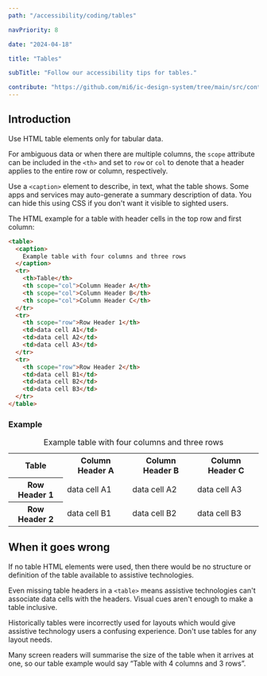 ```yaml
---
path: "/accessibility/coding/tables"

navPriority: 8

date: "2024-04-18"

title: "Tables"

subTitle: "Follow our accessibility tips for tables."

contribute: "https://github.com/mi6/ic-design-system/tree/main/src/content/structured/accessibility/coding/tables.mdx"
---
```


## Introduction

Use HTML table elements only for tabular data.

For ambiguous data or when there are multiple columns, the `scope` attribute can be included in the `<th>` and set to `row` or `col` to denote that a header applies to the entire row or column, respectively.

Use a `<caption>` element to describe, in text, what the table shows. Some apps and services may auto-generate a summary description of data. You can hide this using CSS if you don't want it visible to sighted users.

The HTML example for a table with header cells in the top row and first column:

```html
<table>
  <caption>
    Example table with four columns and three rows
  </caption>
  <tr>
    <th>Table</th>
    <th scope="col">Column Header A</th>
    <th scope="col">Column Header B</th>
    <th scope="col">Column Header C</th>
  </tr>
  <tr>
    <th scope="row">Row Header 1</th>
    <td>data cell A1</td>
    <td>data cell A2</td>
    <td>data cell A3</td>
  </tr>
  <tr>
    <th scope="row">Row Header 2</th>
    <td>data cell B1</td>
    <td>data cell B2</td>
    <td>data cell B3</td>
  </tr>
</table>
```

### Example

<table>
  <caption>Example table with four columns and three rows</caption>
  <tr>
    <th>Table</th>
    <th scope="col">Column Header A</th>
    <th scope="col">Column Header B</th>
    <th scope="col">Column Header C</th>
  </tr>
  <tr>
    <th scope="row">Row Header 1</th>
    <td>data cell A1</td>
    <td>data cell A2</td>
    <td>data cell A3</td>
  </tr>
  <tr>
    <th scope="row">Row Header 2</th>
    <td>data cell B1</td>
    <td>data cell B2</td>
    <td>data cell B3</td>
  </tr>
</table>

## When it goes wrong

If no table HTML elements were used, then there would be no structure or definition of the table available to assistive technologies.

Even missing table headers in a `<table>` means assistive technologies can't associate data cells with the headers. Visual cues aren't enough to make a table inclusive.

Historically tables were incorrectly used for layouts which would give assistive technology users a confusing experience. Don't use tables for any layout needs.

Many screen readers will summarise the size of the table when it arrives at one, so our table example would say “Table with 4 columns and 3 rows”.
